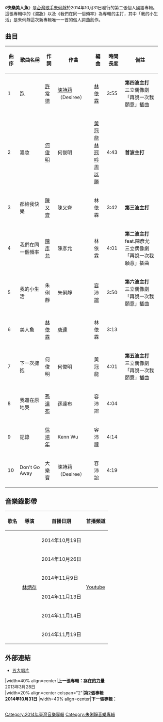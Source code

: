 {{Infobox album <!-- See Wikipedia:WikiProject_Albums -->
| Name       = 快樂美人魚
| Type       = studio
| Artist     = 朱俐靜
| Cover      = 快樂美人魚.JPG
| Alt        = 
| Released   = {{Start date|2014|10|31}}
| Recorded   = 
| Genre      = 中文流行、搖滾、電音
| Length     = 40' 02"
| Label      = 老鷹音樂
| Producer   = [[何俊明|何俊明]]
| Misc        = 
| Last album  = [[存在的力量|存在的力量]]<br />（2013年）
| This album  = '''快樂美人魚'''<br />（2014年）
| Next album  = 
}}

《'''快樂美人魚'''》是[[台灣|台灣]][[歌手|歌手]][[朱俐靜|朱俐靜]]於2014年10月31日發行的第二張個人國語專輯。這張專輯中的《濃妝》以及《我們在同一個頻率》為專輯的主打，其中「我的小生活」是朱俐靜這次新專輯唯一一首的個人詞曲創作。

==曲目==
{| class="wikitable" style="font-size:90%"
|- bgcolor="#efefef"
!曲序!!歌曲名稱!!作詞!!作曲!!編曲!!時間長度!!備註
|-
|1||跑||[[許常德|許常德]]||[[陳詩莉|陳詩莉]]（Desiree）||[[林依霖|林依霖]]||3:55||'''第四波主打'''<br>三立偶像劇「再說一次我願意」插曲
|-
|2||濃妝||[[何俊明|何俊明]]||何俊明||[[黃冠龍|黃冠龍]]<br>[[林冠吟|林冠吟]]<br>[[周以勝|周以勝]]||4:43||'''首波主打'''
|-
|3||都給我快樂||[[陳又齊|陳又齊]]||陳又齊||林依霖||3:42||'''第三波主打'''
|-
|4||我們在同一個頻率||[[陳彥允|陳彥允]]||陳彥允||林依霖||4:01||'''第二波主打'''<br>feat.陳彥允<br>三立偶像劇「再說一次我願意」插曲 
|-
|5||我的小生活||朱俐靜||朱俐靜||[[容沛誼|容沛誼]]||3:50||'''第六波主打'''<br>三立偶像劇「再說一次我願意」插曲
|-
|6||美人魚||[[林依霖|林依霖]]||[[唐達|唐達]]||林依霖||3:13||
|-
|7||下一次擁抱||何俊明||何俊明||黃冠龍||4:01||'''第五波主打'''<br>三立偶像劇「再說一次我願意」插曲
|-
|8||我還在原地哭||[[孫達布|孫達布]]||孫達布||容沛誼||4:04||
|-
|9||記錄||[[徐培年|徐培年]]||Kenn Wu||容沛誼||4:14||
|-
|10||Don't Go Away||大樂寶||陳詩莉（Desiree）||容沛誼||4:19||
|}

==音樂錄影帶==
{|class="wikitable"
!歌名!!導演!!首播日期!!首播頻道
|-
|{{youtube|9RZNkL0dx7s|濃妝 Makeup }}||rowspan="6"|[[林炳存|林炳存]]||2014年10月19日||rowspan="6"|[[Youtube|Youtube]]
|-
|{{youtube|9BGZpWH4Z2A|我們在同一個頻率 Same Frequency }}||2014年10月26日
|-
|{{youtube|A88d8XdWVDw|都給我快樂 Give Me Happy }}||2014年11月9日
|-
|{{youtube|lgDg-a8Z1yc|跑 Run }}||2014年11月13日
|-
|{{youtube|l8H0Mqp3zU8|下一次擁抱 Next Hug }}||2014年11月14日
|-
|{{youtube|bXL_yulWrDs|我的小生活 My Little Life }}||2014年11月19日
|}

== 外部連結 ==
*[http://www.5music.com.tw/CDList-C.asp?cdno=435475678924 五大唱片] {{Wayback|url=http://www.5music.com.tw/CDList-C.asp?cdno=435475678924 |date=20141224011107 }}

{{start box}}
|width=40% align=center|'''上一張專輯：[[存在的力量|存在的力量]]'''<br>2013年3月28日<br>
|width=20% align=center colspan="2"|'''第2張專輯'''<br>'''2014年10月31日'''
|width=40% align=center|'''下一張專輯：'''<br><br>
{{end box}}

[[Category:2014年臺灣音樂專輯|Category:2014年臺灣音樂專輯]]
[[Category:朱俐靜音樂專輯|Category:朱俐靜音樂專輯]]